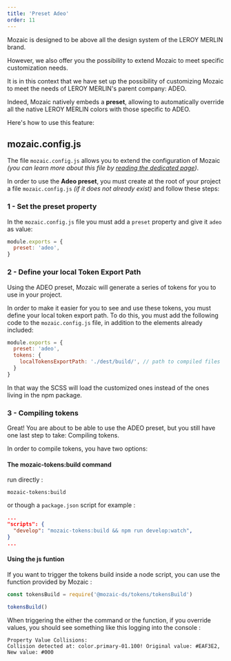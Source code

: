 ```yaml
---
title: 'Preset Adeo'
order: 11
---
```


Mozaic is designed to be above all the design system of the LEROY MERLIN brand.

However, we also offer you the possibility to extend Mozaic to meet specific customization needs.

It is in this context that we have set up the possibility of customizing Mozaic to meet the needs of LEROY MERLIN's parent company: ADEO.

Indeed, Mozaic natively embeds a **preset**, allowing to automatically override all the native LEROY MERLIN colors with those specific to ADEO.

Here's how to use this feature:

## mozaic.config.js

The file `mozaic.config.js` allows you to extend the configuration of Mozaic _(you can learn more about this file by [reading the dedicated page](/GetStarted/Developers/Configuration/))_.

In order to use the **Adeo preset**, you must create at the root of your project a file `mozaic.config.js` _(if it does not already exist)_ and follow these steps:

### 1 - Set the preset property

In the `mozaic.config.js` file you must add a `preset` property and give it `adeo` as value:

```js
module.exports = {
  preset: 'adeo',
}
```

### 2 - Define your local Token Export Path

Using the ADEO preset, Mozaic will generate a series of tokens for you to use in your project.

In order to make it easier for you to see and use these tokens, you must define your local token export path.  To do this, you must add the following code to the `mozaic.config.js` file, in addition to the elements already included:

```js
module.exports = {
  preset: 'adeo',
  tokens: {
    localTokensExportPath: './dest/build/', // path to compiled files
  }
}
```

In that way the SCSS will load the customized ones instead of the ones living in the npm package.

### 3 - Compiling tokens

Great! You are about to be able to use the ADEO preset, but you still have one last step to take: Compiling tokens.

In order to compile tokens, you have two options:

#### The mozaic-tokens:build command

run directly :

```shell
mozaic-tokens:build
```

or though a `package.json` script for example :

```Json
...
"scripts": {
  "develop": "mozaic-tokens:build && npm run develop:watch",
}
...
```

#### Using the js funtion

If you want to trigger the tokens build inside a node script, you can use the function provided by Mozaic :

```js
const tokensBuild = require('@mozaic-ds/tokens/tokensBuild')

tokensBuild()
```

When triggering the either the command or the function, if you override values, you should see something like this logging into the console :

```
Property Value Collisions:
Collision detected at: color.primary-01.100! Original value: #EAF3E2, New value: #000
```
